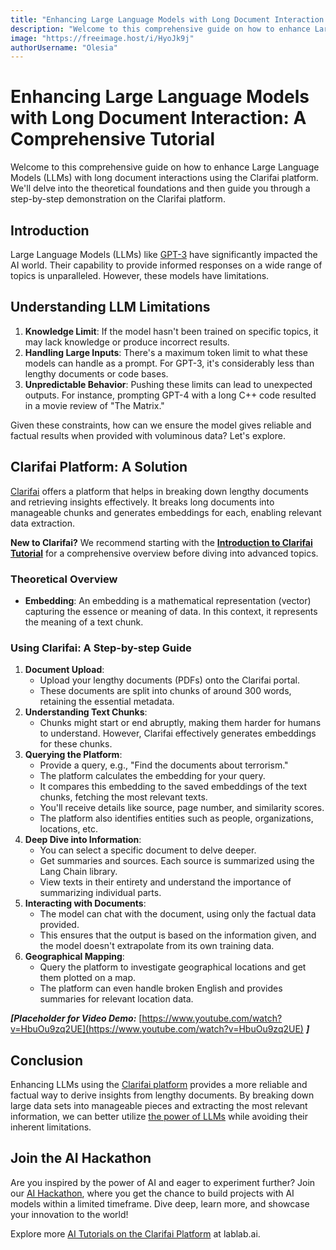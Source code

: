 ```yaml
---
title: "Enhancing Large Language Models with Long Document Interaction: A Comprehensive Tutorial"
description: "Welcome to this comprehensive guide on how to enhance Large Language Models  with long document interactions using the Clarifai platform."
image: "https://freeimage.host/i/HyoJk9j"
authorUsername: "Olesia"
---
```


# Enhancing Large Language Models with Long Document Interaction: A Comprehensive Tutorial

Welcome to this comprehensive guide on how to enhance Large Language Models (LLMs) with long document interactions using the Clarifai platform. We'll delve into the theoretical foundations and then guide you through a step-by-step demonstration on the Clarifai platform.

## **Introduction**

Large Language Models (LLMs) like [GPT-3](https://lablab.ai/tech/openai/gpt3-5) have significantly impacted the AI world. Their capability to provide informed responses on a wide range of topics is unparalleled. However, these models have limitations.

## **Understanding LLM Limitations**

1. **Knowledge Limit**: If the model hasn't been trained on specific topics, it may lack knowledge or produce incorrect results.
2. **Handling Large Inputs**: There's a maximum token limit to what these models can handle as a prompt. For GPT-3, it's considerably less than lengthy documents or code bases.
3. **Unpredictable Behavior**: Pushing these limits can lead to unexpected outputs. For instance, prompting GPT-4 with a long C++ code resulted in a movie review of "The Matrix."

Given these constraints, how can we ensure the model gives reliable and factual results when provided with voluminous data? Let's explore.

## **Clarifai Platform: A Solution**

[Clarifai](https://www.clarifai.com/products/platform?utm_campaign=hack&utm_medium=REF&utm_source=lablab) offers a platform that helps in breaking down lengthy documents and retrieving insights effectively. It breaks long documents into manageable chunks and generates embeddings for each, enabling relevant data extraction.

**New to Clarifai?** We recommend starting with the **[Introduction to Clarifai Tutorial](https://www.youtube.com/watch?v=7atDWbJB-Lk)** for a comprehensive overview before diving into advanced topics.

### **Theoretical Overview**

- **Embedding**: An embedding is a mathematical representation (vector) capturing the essence or meaning of data. In this context, it represents the meaning of a text chunk.

### **Using Clarifai: A Step-by-step Guide**

1. **Document Upload**:
    - Upload your lengthy documents (PDFs) onto the Clarifai portal.
    - These documents are split into chunks of around 300 words, retaining the essential metadata.
2. **Understanding Text Chunks**:
    - Chunks might start or end abruptly, making them harder for humans to understand. However, Clarifai effectively generates embeddings for these chunks.
3. **Querying the Platform**:
    - Provide a query, e.g., "Find the documents about terrorism."
    - The platform calculates the embedding for your query.
    - It compares this embedding to the saved embeddings of the text chunks, fetching the most relevant texts.
    - You'll receive details like source, page number, and similarity scores.
    - The platform also identifies entities such as people, organizations, locations, etc.
4. **Deep Dive into Information**:
    - You can select a specific document to delve deeper.
    - Get summaries and sources. Each source is summarized using the Lang Chain library.
    - View texts in their entirety and understand the importance of summarizing individual parts.
5. **Interacting with Documents**:
    - The model can chat with the document, using only the factual data provided.
    - This ensures that the output is based on the information given, and the model doesn't extrapolate from its own training data.
6. **Geographical Mapping**:
    - Query the platform to investigate geographical locations and get them plotted on a map.
    - The platform can even handle broken English and provides summaries for relevant location data.

***[Placeholder for Video Demo:*** [https://www.youtube.com/watch?v=HbuOu9zq2UE](https://www.youtube.com/watch?v=HbuOu9zq2UE) ***]***

## **Conclusion**

Enhancing LLMs using the [Clarifai platform](https://lablab.ai/tech/clarifai) provides a more reliable and factual way to derive insights from lengthy documents. By breaking down large data sets into manageable pieces and extracting the most relevant information, we can better utilize [the power of LLMs](https://lablab.ai/blog/how-large-language-models-will-change-your-business) while avoiding their inherent limitations.

## **Join the AI Hackathon**

Are you inspired by the power of AI and eager to experiment further? Join our [AI Hackathon](https://lablab.ai/event), where you get the chance to build projects with AI models within a limited timeframe. Dive deep, learn more, and showcase your innovation to the world!

Explore more [AI Tutorials on the Clarifai Platform](https://lablab.ai/t/tech/clarifai) at lablab.ai.
